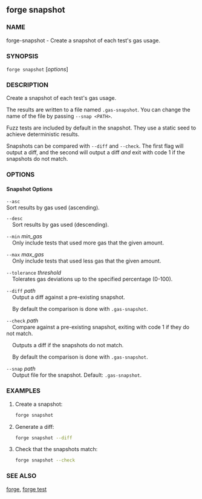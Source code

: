 
## forge snapshot

### NAME

forge-snapshot - Create a snapshot of each test's gas usage.

### SYNOPSIS

`forge snapshot` [*options*]

### DESCRIPTION

Create a snapshot of each test's gas usage.

The results are written to a file named `.gas-snapshot`. You can change the name of the file
by passing `--snap <PATH>`.

Fuzz tests are included by default in the snapshot. They use a static seed to achieve deterministic results.

Snapshots can be compared with `--diff` and `--check`. The first flag will output a diff, and the second
will output a diff _and_ exit with code 1 if the snapshots do not match.

### OPTIONS

#### Snapshot Options

`--asc`  
Sort results by gas used (ascending).

`--desc`  
&nbsp;&nbsp;&nbsp;&nbsp;Sort results by gas used (descending).

`--min` _min_gas_  
&nbsp;&nbsp;&nbsp;&nbsp;Only include tests that used more gas that the given amount.

`--max` _max_gas_  
&nbsp;&nbsp;&nbsp;&nbsp;Only include tests that used less gas that the given amount.

`--tolerance` _threshold_  
&nbsp;&nbsp;&nbsp;&nbsp;Tolerates gas deviations up to the specified percentage (0-100).

`--diff` _path_  
&nbsp;&nbsp;&nbsp;&nbsp;Output a diff against a pre-existing snapshot.

&nbsp;&nbsp;&nbsp;&nbsp;By default the comparison is done with `.gas-snapshot`.

`--check` _path_  
&nbsp;&nbsp;&nbsp;&nbsp;Compare against a pre-existing snapshot, exiting with code 1 if they do not match.

&nbsp;&nbsp;&nbsp;&nbsp;Outputs a diff if the snapshots do not match.

&nbsp;&nbsp;&nbsp;&nbsp;By default the comparison is done with `.gas-snapshot`.

`--snap` _path_  
&nbsp;&nbsp;&nbsp;&nbsp;Output file for the snapshot. Default: `.gas-snapshot`.

<TestOptions />

<EvmOptions />

<ExecutorOptions />

<CoreBuildOptions />

<DisplayOptions />

<CommonOptions />

### EXAMPLES

1. Create a snapshot:

   ```sh
   forge snapshot
   ```

2. Generate a diff:

   ```sh
   forge snapshot --diff
   ```

3. Check that the snapshots match:
   ```sh
   forge snapshot --check
   ```

### SEE ALSO

[forge](/forge/reference/forge.mdx), [forge test](/forge/reference/forge-test.mdx)
